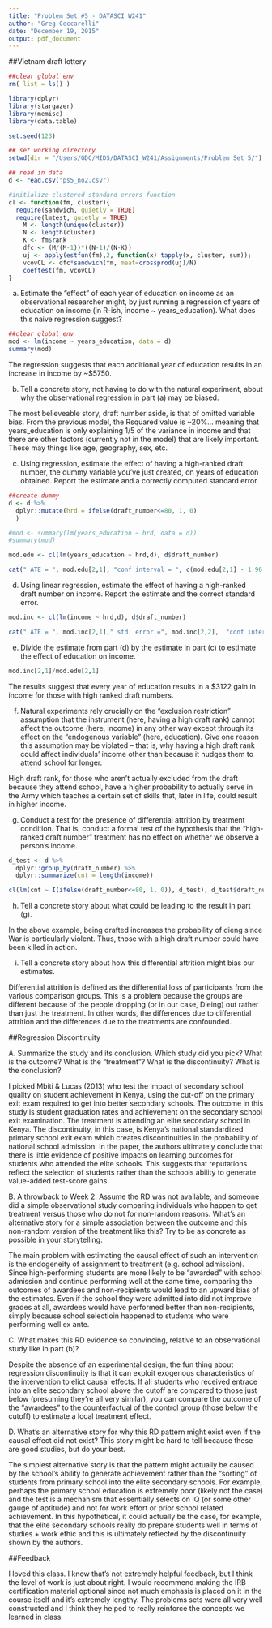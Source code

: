 ```yaml
---
title: "Problem Set #5 - DATASCI W241"
author: "Greg Ceccarelli"
date: "December 19, 2015"
output: pdf_document
---
```


##Vietnam draft lottery

```r
##clear global env
rm( list = ls() )

library(dplyr)
library(stargazer)
library(memisc)
library(data.table)

set.seed(123)

## set working directory
setwd(dir = "/Users/GDC/MIDS/DATASCI_W241/Assignments/Problem Set 5/")

## read in data
d <- read.csv("ps5_no2.csv")

#initialize clustered standard errors function
cl <- function(fm, cluster){
  require(sandwich, quietly = TRUE)
  require(lmtest, quietly = TRUE)
	M <- length(unique(cluster))
	N <- length(cluster)
	K <- fm$rank
	dfc <- (M/(M-1))*((N-1)/(N-K))
	uj <- apply(estfun(fm),2, function(x) tapply(x, cluster, sum));
	vcovCL <- dfc*sandwich(fm, meat=crossprod(uj)/N)
	coeftest(fm, vcovCL)
}
```

a. Estimate the “effect” of each year of education on income as an observational researcher might, by just running a regression of years of education on income (in R-ish, income ~ years_education). What does this naive regression suggest?

```r
##clear global env
mod <- lm(income ~ years_education, data = d)
summary(mod)
```

The regression suggests that each additional year of education results in an increase in income by ~$5750.

b. Tell a concrete story, not having to do with the natural experiment, about why the observational regression in part (a) may be biased.

The most believeable story, draft number aside, is that of omitted variable bias. From the previous model, the Rsquared value is ~20%... meaning that years_education is only explaining 1/5 of the variance in income and that there are other factors (currently not in the model) that are likely important. These may things like age, geography, sex, etc.

c. Using regression, estimate the effect of having a high-ranked draft number, the dummy variable you’ve just created, on years of education obtained. Report the estimate and a correctly computed standard error.

```r

##create dummy
d <- d %>%
  dplyr::mutate(hrd = ifelse(draft_number<=80, 1, 0)
  )

#mod <- summary(lm(years_education ~ hrd, data = d))
#summary(mod)

mod.edu <- cl(lm(years_education ~ hrd,d), d$draft_number)

cat(" ATE = ", mod.edu[2,1], "conf interval = ", c(mod.edu[2,1] - 1.96 * mod.edu[2,2], "-", mod.edu[2,1] + 1.96*mod.edu[2,2]))
```


d. Using linear regression, estimate the effect of having a high-ranked draft number on income. Report the estimate and the correct standard error.

```r

mod.inc <- cl(lm(income ~ hrd,d), d$draft_number)

cat(" ATE = ", mod.inc[2,1]," std. error =", mod.inc[2,2],  "conf interval = ", c(mod.inc[2,1] - 1.96 * mod.inc[2,2], "-", mod.inc[2,1] + 1.96*mod.inc[2,2]))
```


e. Divide the estimate from part (d) by the estimate in part (c) to estimate the effect of education on income.

```r
mod.inc[2,1]/mod.edu[2,1]
```

The results suggest that every year of education results in a $3122 gain in income for those with high ranked draft numbers.


f. Natural experiments rely crucially on the “exclusion restriction” assumption that the instrument (here, having a high draft rank) cannot affect the outcome (here, income) in any other way except through its effect on the “endogenous variable” (here, education). Give one reason this assumption may be violated -- that is, why having a high draft rank could affect individuals’ income other than because it nudges them to attend school for longer.

High draft rank, for those who aren't actually excluded from the draft because they attend school, have a higher probability to actually serve in the Army which teaches a certain set of skills that, later in life, could result in higher income.


g. Conduct a test for the presence of differential attrition by treatment condition. That is, conduct a formal test of the hypothesis that the “high-ranked draft number” treatment has no effect on whether we observe a person’s income.

```r

d_test <- d %>%
  dplyr::group_by(draft_number) %>%
  dplyr::summarize(cnt = length(income))

cl(lm(cnt ~ I(ifelse(draft_number<=80, 1, 0)), d_test), d_test$draft_number)
```

h. Tell a concrete story about what could be leading to the result in part (g).

In the above example, being drafted increases the probability of dieng since War is particularly violent. Thus, those with a high draft number could have been killed in action.

i. Tell a concrete story about how this differential attrition might bias our estimates.

Differential attrition is defined as the differential loss of participants from the various comparison groups. This is a problem  because the groups are different because of the people dropping (or in our case, Dieing) out rather than just the treatment. In other words, the differences due to differential attrition and the differences due to the treatments are confounded.

##Regression Discontinuity

A. Summarize the study and its conclusion. Which study did you pick? What is the outcome? What is the “treatment”? What is the discontinuity? What is the conclusion?

I picked Mbiti & Lucas (2013) who test the impact of secondary school quality on student achievement in Kenya, using the cut-off on the primary exit exam required to get into better secondary schools. The outcome in this study is student graduation rates and achievement on the secondary school exit examination. The treatment is attending an elite secondary school in Kenya. The discontinuity, in this case, is Kenya's national standardized primary school exit exam which creates discontinuities in the probability of national school admission. In the paper, the authors ultimately conclude that there is little evidence of positive impacts on learning outcomes for students who attended the elite schools. This suggests that  reputations reflect the selection of students rather than the schools ability to generate value-added test-score gains.


B. A throwback to Week 2. Assume the RD was not available, and someone did a simple observational study comparing individuals who happen to get treatment versus those who do not for non-random reasons. What’s an alternative story for a simple association between the outcome and this non-random version of the treatment like this? Try to be as concrete as possible in your storytelling.

The main problem with estimating the causal effect of such an intervention is the endogeneity of assignment to treatment (e.g. school admission). Since high-performing students are more likely to be "awarded" with school admission and continue performing well at the same time, comparing the outcomes of awardees and non-recipients would lead to an upward bias of the estimates. Even if the school they were admitted into did not improve grades at all, awardees would have performed better than non-recipients, simply because school selectioin happened to students who were performing well ex ante.

C. What makes this RD evidence so convincing, relative to an observational study like in part (b)?

Despite the absence of an experimental design, the fun thing about regression discontinuity is that it can exploit exogenous characteristics of the intervention to elict causal effects. If all students who received entrace into an elite secondary school above the cutoff are compared to those just below (presuming they're all very similar), you can compare the outcome of the "awardees" to the counterfactual of the control group (those below the cutoff) to estimate a local treatment effect.

D. What’s an alternative story for why this RD pattern might exist even if the causal effect did not exist? This story might be hard to tell because these are good studies, but do your best.

The simplest alternative story is that the pattern might actually be caused by the school's ability to generate achievement rather than the "sorting" of students from primary school into the elite secondary schools. For example, perhaps the primary school education is extremely poor (likely not the case) and the test is a mechanism that essentially selects on IQ (or some other gauge of aptitude) and not for work effort or prior school related achievement. In this hypothetical, it could actually be the case, for example, that the elite secondary schools really do prepare students well in terms of studies + work ethic and this is ultimately reflected by the discontinuity shown by the authors.

##Feedback

I loved this class. I know that's not extremely helpful feedback, but I think the level of work is just about right. I would recommend making the IRB certification material optional since not much emphasis is placed on it in the course itself and it's extremely lengthy. The problems sets were all very well constructed and I think they helped to really reinforce the concepts we learned in class. 
